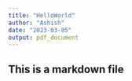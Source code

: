 ```yaml
---
title: "HelloWorld"
author: "Ashish"
date: "2023-03-05"
output: pdf_document
---
```


## This is a markdown file
